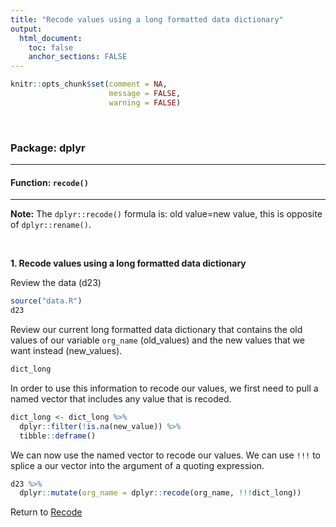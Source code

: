 ```yaml
---
title: "Recode values using a long formatted data dictionary"
output: 
  html_document:
    toc: false
    anchor_sections: FALSE
---
```


```r
knitr::opts_chunk$set(comment = NA,
                      message = FALSE,
                      warning = FALSE)
```

<br>

### Package: dplyr

---

#### Function: `recode()`

---

**Note:** The `dplyr::recode()` formula is: old value=new value, this is opposite of `dplyr::rename()`.

<br>


**1\. Recode values using a long formatted data dictionary**

Review the data (d23)

```r

source("data.R")
d23

```

Review our current long formatted data dictionary that contains the old values of our variable `org_name` (old_values) and the new values that we want instead (new_values).

```r

dict_long

```

In order to use this information to recode our values, we first need to pull a named vector that includes any value that is recoded.

```r

dict_long <- dict_long %>%
  dplyr::filter(!is.na(new_value)) %>%
  tibble::deframe()

```

We can now use the named vector to recode our values. We can use `!!!` to splice a our vector into the argument of a quoting expression.

```r

d23 %>% 
  dplyr::mutate(org_name = dplyr::recode(org_name, !!!dict_long))

```


Return to [Recode](https://github.com/Cghlewis/data-wrangling-functions/wiki/Recode)